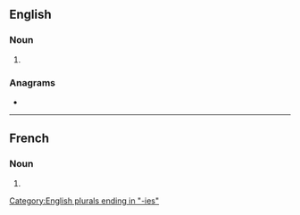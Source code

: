 {{also|orthographiés}}
==English==

===Noun===
{{head|en|noun form}}

# {{plural of|orthography|lang=en}}

===Anagrams===
* {{anagrams|en|a=aeghhiooprrst|orthographise}}

[[Category:English plurals ending in "-ies"]]

----

==French==

===Noun===
{{head|fr|noun plural form|g=f}}

# {{plural of|orthographie|lang=fr}}